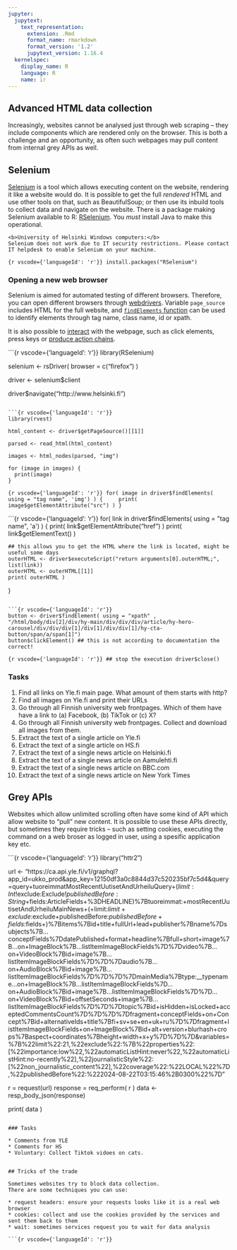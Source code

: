 ```yaml
---
jupyter:
  jupytext:
    text_representation:
      extension: .Rmd
      format_name: rmarkdown
      format_version: '1.2'
      jupytext_version: 1.16.4
  kernelspec:
    display_name: R
    language: R
    name: ir
---
```


## Advanced HTML data collection

Increasingly, websites cannot be analysed just through web scraping -- they include components which are rendered only on the browser.
This is both a challenge and an opportunity, as often such webpages may pull content from internal grey APIs as well.


## Selenium

[Selenium](https://www.selenium.dev/) is a tool which allows executing content on the website, rendering it like a website would do.
It is possible to get the full _rendered_ HTML and use other tools on that, such as BeautifulSoup; or then use its inbuild tools to collect data and navigate on the website.
There is a package making Selenium available to R: [RSelenium](https://docs.ropensci.org/RSelenium/articles/basics.html).
You *must* install Java to make this operational.

<!-- #region vscode={"languageId": "r"} -->
<div class="alert alert-block alert-info">
    <b>University of Helsinki Windows computers:</b>
    Selenium does not work due to IT security restrictions. Please contact IT helpdesk to enable Selenium on your machine.
</div>
<!-- #endregion -->

```{r vscode={'languageId': 'r'}}
install.packages("RSelenium")
```

### Opening a new web browser

Selenium is aimed for automated testing of different browsers.
Therefore, you can open different browsers through [webdrivers](https://www.rdocumentation.org/packages/RSelenium/versions/1.7.9/topics/rsDriver).
Variable `page_source` includes HTML for the full website, and [`findElements` function](https://www.rdocumentation.org/packages/seleniumPipes/versions/0.3.7/topics/elementClick) can be used to identify elements through tag name, class name, id or xpath.

It is also possible to [interact](https://rpubs.com/johndharrison/seleniumPipes-basic) with the webpage, such as click elements, press keys or [produce action chains](https://rpubs.com/johndharrison/seleniumPipes-basic).

```{r vscode={'languageId': 'r'}}
library(RSelenium)

selenium <- rsDriver(
    browser = c("firefox")
)

driver  <- selenium$client

driver$navigate("http://www.helsinki.fi")
```

```{r vscode={'languageId': 'r'}}
library(rvest)

html_content <- driver$getPageSource()[[1]]

parsed <- read_html(html_content)

images <- html_nodes(parsed, "img")

for (image in images) {
  print(image)
}
```

```{r vscode={'languageId': 'r'}}
for( image in driver$findElements( using = "tag name", 'img') ) {
    print( image$getElementAttribute("src") )
}
```

```{r vscode={'languageId': 'r'}}
for( link in driver$findElements( using = "tag name", 'a') ) {
    print( link$getElementAttribute("href") )
    print( link$getElementText() )

    ## this allows you to get the HTML where the link is located, might be useful some days
    outerHTML <- driver$executeScript("return arguments[0].outerHTML;", list(link))
    outerHTML <- outerHTML[[1]]
    print( outerHTML )
}
```

```{r vscode={'languageId': 'r'}}
button <- driver$findElement( using = "xpath" , "/html/body/div[2]/div/hy-main/div/div/div/article/hy-hero-carousel/div/div/div[1]/div[1]/div/div[1]/hy-cta-button/span/a/span[1]")
button$clickElement() ## this is not according to documentation the correct!
```

```{r vscode={'languageId': 'r'}}
## stop the execution
driver$close()
```

### Tasks

1. Find all links on Yle.fi main page. What amount of them starts with http?
1. Find all images on Yle.fi and print their URLs
1. Go through all Finnish university web frontpages. Which of them have have a link to (a) Facebook, (b) TikTok or (c) X?
1. Go through all Finnish university web frontpages. Collect and download all images from them.
1. Extract the text of a single article on Yle.fi
1. Extract the text of a single article on HS.fi
1. Extract the text of a single news article on Helsinki.fi
1. Extract the text of a single news article on Aamulehti.fi
1. Extract the text of a single news article on BBC.com
1. Extract the text of a single news article on New York Times


## Grey APIs

Websites which allow unlimited scrolling often have some kind of API which allow website to "pull" new content.
It is possible to use these APIs directly, but sometimes they require tricks -- such as setting cookies, executing the command on a web broser as logged in user, using a spesific application key etc.

```{r vscode={'languageId': 'r'}}
library("httr2")

url <- "https://ca.api.yle.fi/v1/graphql?app_id=ukko_prod&app_key=12150df3a0c8844d37c520235bf7c5d4&query=query+tuoreimmatMostRecentUutisetAndUrheiluQuery+($limit:Int!$exclude:Exclude!$publishedBefore:String+$fields:ArticleFields+%3DHEADLINE)%7Btuoreimmat:+mostRecentUutisetAndUrheiluMainNews+(+limit:$limit+exclude:$exclude+publishedBefore:$publishedBefore+fields:$fields+)%7Bitems%7Bid+title+fullUrl+lead+publisher%7Bname%7Dsubjects%7B...conceptFields%7DdatePublished+format+headline%7Bfull+short+image%7B...on+ImageBlock%7B...listItemImageBlockFields%7D%7Dvideo%7B...on+VideoBlock%7Bid+image%7B...listItemImageBlockFields%7D%7D%7Daudio%7B...on+AudioBlock%7Bid+image%7B...listItemImageBlockFields%7D%7D%7D%7DmainMedia%7Btype:__typename...on+ImageBlock%7B...listItemImageBlockFields%7D...on+AudioBlock%7Bid+image%7B...listItemImageBlockFields%7D%7D...on+VideoBlock%7Bid+offsetSeconds+image%7B...listItemImageBlockFields%7D%7D%7Dtopic%7Bid+isHidden+isLocked+acceptedCommentsCount%7D%7D%7D%7Dfragment+conceptFields+on+Concept%7Bid+alternativeIds+title%7Bfi+sv+se+en+uk+ru%7D%7Dfragment+listItemImageBlockFields+on+ImageBlock%7Bid+alt+version+blurhash+crops%7Baspect+coordinates%7Bheight+width+x+y%7D%7D%7D&variables=%7B%22limit%22:21,%22exclude%22:%7B%22properties%22:[%22importance:low%22,%22automaticListHint:never%22,%22automaticListHint:no-recently%22],%22journalisticStyle%22:[%22non_journalistic_content%22],%22coverage%22:%22LOCAL%22%7D,%22publishedBefore%22:%222024-08-22T03:15:46%2B0300%22%7D"

r = request(url)
response = req_perform( r ) 
data <- resp_body_json(response)

print( data )
```

### Tasks

* Comments from YLE
* Comments for HS
* Voluntary: Collect Tiktok vidoes on cats.


## Tricks of the trade

Sometimes websites try to block data collection.
There are some techniques you can use:

* request headers: ensure your requests looks like it is a real web browser
* cookies: collect and use the cookies provided by the services and sent them back to them
* wait: sometimes services request you to wait for data analysis

```{r vscode={'languageId': 'r'}}

```
